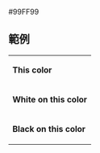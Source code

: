 <nowiki>#99FF99</nowiki><noinclude>

== 範例 ==
{|
|- style="color:{{ {{PAGENAME}} }}"
| '''This color'''
|- style="background:{{ {{PAGENAME}} }}; color:white"
| '''White on this color'''
|- style="background:{{ {{PAGENAME}} }}; color:black"
| '''Black on this color'''
|}

[[Category:英國政黨顏色模板|{{PAGENAME}}]]

</noinclude>